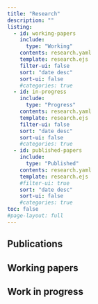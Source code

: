 ```yaml
---
title: "Research"
description: "" 
listing:
  - id: working-papers
    include: 
      type: "Working"
    contents: research.yaml
    template: research.ejs
    filter-ui: false
    sort: "date desc"
    sort-ui: false
    #categories: true
  - id: in-progress
    include: 
      type: "Progress"
    contents: research.yaml
    template: research.ejs
    filter-ui: false
    sort: "date desc"
    sort-ui: false
    #categories: true  
  - id: published-papers
    include: 
      type: "Published"
    contents: research.yaml
    template: research.ejs
    #filter-ui: true
    sort: "date desc" 
    sort-ui: false
    #categories: true
toc: false    
#page-layout: full
---
```


## Publications

:::{#published-papers}
:::

## Working papers

:::{#working-papers}
:::

## Work in progress

:::{#in-progress}
:::







